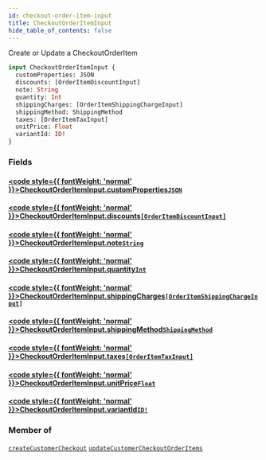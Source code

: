 ```yaml
---
id: checkout-order-item-input
title: CheckoutOrderItemInput
hide_table_of_contents: false
---
```








Create or Update a CheckoutOrderItem

```graphql
input CheckoutOrderItemInput {
  customProperties: JSON
  discounts: [OrderItemDiscountInput]
  note: String
  quantity: Int
  shippingCharges: [OrderItemShippingChargeInput]
  shippingMethod: ShippingMethod
  taxes: [OrderItemTaxInput]
  unitPrice: Float
  variantId: ID!
}
```


### Fields

#### [<code style={{ fontWeight: 'normal' }}>CheckoutOrderItemInput.<b>customProperties</b></code>](#)<Bullet />[`JSON`](/demand/api/graphql-storefront/reference/scalars/json) <Badge class="secondary" text="scalar"/>
> 
> 

#### [<code style={{ fontWeight: 'normal' }}>CheckoutOrderItemInput.<b>discounts</b></code>](#)<Bullet />[`[OrderItemDiscountInput]`](/demand/api/graphql-storefront/reference/inputs/order-item-discount-input) <Badge class="secondary" text="list"/> <Badge class="secondary" text="input"/>
> 
> 

#### [<code style={{ fontWeight: 'normal' }}>CheckoutOrderItemInput.<b>note</b></code>](#)<Bullet />[`String`](/demand/api/graphql-storefront/reference/scalars/string) <Badge class="secondary" text="scalar"/>
> 
> 

#### [<code style={{ fontWeight: 'normal' }}>CheckoutOrderItemInput.<b>quantity</b></code>](#)<Bullet />[`Int`](/demand/api/graphql-storefront/reference/scalars/int) <Badge class="secondary" text="scalar"/>
> 
> 

#### [<code style={{ fontWeight: 'normal' }}>CheckoutOrderItemInput.<b>shippingCharges</b></code>](#)<Bullet />[`[OrderItemShippingChargeInput]`](/demand/api/graphql-storefront/reference/inputs/order-item-shipping-charge-input) <Badge class="secondary" text="list"/> <Badge class="secondary" text="input"/>
> 
> 

#### [<code style={{ fontWeight: 'normal' }}>CheckoutOrderItemInput.<b>shippingMethod</b></code>](#)<Bullet />[`ShippingMethod`](/demand/api/graphql-storefront/reference/enums/shipping-method) <Badge class="secondary" text="enum"/>
> 
> 

#### [<code style={{ fontWeight: 'normal' }}>CheckoutOrderItemInput.<b>taxes</b></code>](#)<Bullet />[`[OrderItemTaxInput]`](/demand/api/graphql-storefront/reference/inputs/order-item-tax-input) <Badge class="secondary" text="list"/> <Badge class="secondary" text="input"/>
> 
> 

#### [<code style={{ fontWeight: 'normal' }}>CheckoutOrderItemInput.<b>unitPrice</b></code>](#)<Bullet />[`Float`](/demand/api/graphql-storefront/reference/scalars/float) <Badge class="secondary" text="scalar"/>
> 
> 

#### [<code style={{ fontWeight: 'normal' }}>CheckoutOrderItemInput.<b>variantId</b></code>](#)<Bullet />[`ID!`](/demand/api/graphql-storefront/reference/scalars/id) <Badge class="secondary" text="non-null"/> <Badge class="secondary" text="scalar"/>
> 
> 



### Member of

[`createCustomerCheckout`](/demand/api/graphql-storefront/reference/mutations/create-customer-checkout)  <Badge class="secondary" text="mutation"/><Bullet />[`updateCustomerCheckoutOrderItems`](/demand/api/graphql-storefront/reference/mutations/update-customer-checkout-order-items)  <Badge class="secondary" text="mutation"/>



